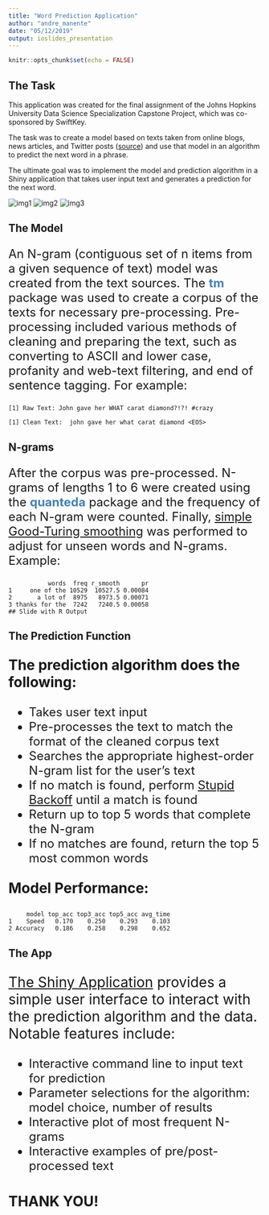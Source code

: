 ---
title: "Word Prediction Application"
author: "andre_manente"
date: "05/12/2019"
output: ioslides_presentation
---

```{r setup, include=FALSE}
knitr::opts_chunk$set(echo = FALSE)
```


## The Task

This application was created for the final assignment of the Johns Hopkins University Data Science Specialization Capstone Project, which was co-sponsored by SwiftKey. 

The task was to create a model based on texts taken from online blogs, news articles, and Twitter posts ([source](https://d396qusza40orc.cloudfront.net/dsscapstone/dataset/Coursera-SwiftKey.zip))
and use that model in an algorithm to predict the next word in a phrase.

The ultimate goal was to implement the model and prediction algorithm in a Shiny application that takes
user input text and generates a prediction for the next word.

![img1](coursera-logo2.png) ![img2](jhu-logo.png) ![img3](swiftkey-logo.png)

## The Model

<p style="font-size:24px">
An N-gram (contiguous set of n items from a given sequence of text) model was created from the text sources. The <span style="font-weight:bold;color:steelblue">tm</span> package was used to create a corpus of the texts for necessary pre-processing. Pre-processing included various methods of cleaning and preparing the text, such as converting to ASCII and lower case, profanity and web-text filtering, and end of sentence tagging. For example:</p>

```
[1] Raw Text: John gave her WHAT carat diamond?!?! #crazy
```
```
[1] Clean Text:  john gave her what carat diamond <EOS> 
```
## N-grams

<p style="font-size:24px">
After the corpus was pre-processed. N-grams of lengths 1 to 6 were created using the <span style="font-weight:bold;color:steelblue">quanteda</span> package and the frequency of each N-gram were counted. Finally, <a href="https://en.wikipedia.org/wiki/Good%E2%80%93Turing_frequency_estimation">simple Good-Turing smoothing</a> was performed to adjust for unseen words and N-grams. Example:</p>

```
           words  freq r_smooth      pr
1     one of the 10529  10527.5 0.00084
2       a lot of  8975   8973.5 0.00071
3 thanks for the  7242   7240.5 0.00058
## Slide with R Output
```

## The Prediction Function
<p style="font-size:28px;font-weight:bold">The prediction algorithm does the following:</p>
<div style="font-size:24px">
<ul>
<li>Takes user text input 
<li>Pre-processes the text to match the format of the cleaned corpus text
<li>Searches the appropriate highest-order N-gram list for the user's text
<li>If no match is found, perform <a href="https://en.wikipedia.org/wiki/Katz%27s_back-off_model">Stupid Backoff</a> until a match is found
<li>Return up to top 5 words that complete the N-gram
<li>If no matches are found, return the top 5 most common words
</ul>
</div>

<p style="font-size:28px;font-weight:bold">Model Performance:</p>
```
     model top_acc top3_acc top5_acc avg_time
1    Speed   0.170    0.250    0.293    0.103
2 Accuracy   0.186    0.258    0.298    0.652
```

## The App

<p style="font-size:28px">
<a href="https://fentontaylor.shinyapps.io/textPredictor/">The Shiny Application</a>
provides a simple user interface to interact with the prediction algorithm and the data. Notable features include:</p>
<div style = "font-size:24px">
<ul>
<li>Interactive command line to input text for prediction
<li>Parameter selections for the algorithm: model choice, number of results
<li>Interactive plot of most frequent N-grams
<li>Interactive examples of pre/post-processed text
</ul>
</div>

THANK YOU!
==============================